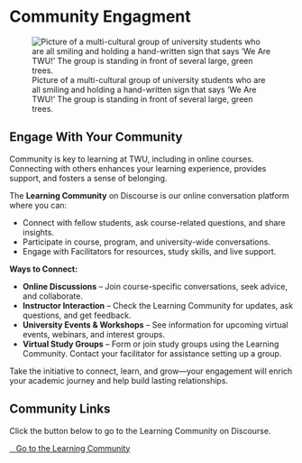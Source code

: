 # Community Engagment {.unnumbered}

![Picture of a multi-cultural group of university students who are all smiling and holding a hand-written sign that says 'We Are TWU!' The group is standing in front of several large, green trees.](assets/community/Leaning_Hub.jpg)

## Engage With Your Community {.unnumbered}

Community is key to learning at TWU, including in online courses. Connecting with others enhances your learning experience, provides support, and fosters a sense of belonging.

The **Learning Community** on Discourse is our online conversation platform where you can:

- Connect with fellow students, ask course-related questions, and share insights.
- Participate in course, program, and university-wide conversations.
- Engage with Facilitators for resources, study skills, and live support.

**Ways to Connect:**

- **Online Discussions** – Join course-specific conversations, seek advice, and collaborate.
- **Instructor Interaction** – Check the Learning Community for updates, ask questions, and get feedback.
- **University Events & Workshops** – See information for upcoming virtual events, webinars, and interest groups.
- **Virtual Study Groups** – Form or join study groups using the Learning Community. Contact your facilitator for assistance setting up a group.

Take the initiative to connect, learn, and grow—your engagement will enrich your academic journey and help build lasting relationships.

## Community Links

Click the button below to go to the Learning Community on Discourse.

<a href="https://twu.discourse.group/auth/microsoft_office365" class="btn btn-primary"><i class="bi bi-chat-dots fa-regular fa-comment-dots"></i>&nbsp;&nbsp; Go to the Learning Community</a>